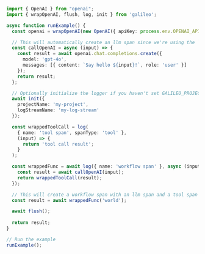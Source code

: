 ```typescript TypeScript
import { OpenAI } from "openai";
import { wrapOpenAI, flush, log, init } from 'galileo';

async function runExample() {
  const openai = wrapOpenAI(new OpenAI({ apiKey: process.env.OPENAI_API_KEY }));

  // This will automatically create an llm span since we're using the `wrapOpenAI` wrapper
  const callOpenAI = async (input) => {
    const result = await openai.chat.completions.create({
      model: 'gpt-4o',
      messages: [{ content: `Say hello ${input}!`, role: 'user' }]
    });
    return result;
  };

  // Optionally initialize the logger if you haven't set GALILEO_PROJECT and GALILEO_LOG_STREAM environment variables
  await init({
    projectName: 'my-project',
    logStreamName: 'my-log-stream'
  });

  const wrappedToolCall = log(
    { name: 'tool span', spanType: 'tool' },
    (input) => {
      return 'tool call result';
    }
  );

  const wrappedFunc = await log({ name: 'workflow span' }, async (input) => {
    const result = await callOpenAI(input);
    return wrappedToolCall(result);
  });

  // This will create a workflow span with an llm span and a tool span
  const result = await wrappedFunc('world');

  await flush();
  
  return result;
}

// Run the example
runExample(); 
```